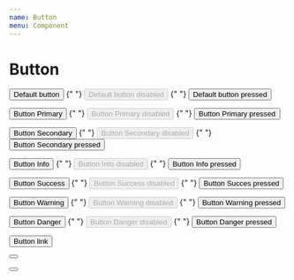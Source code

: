 ```yaml
---
name: Button
menu: Component
---
```



# Button

<Playground>
  <p>
    <Button>Default button</Button>
    {" "}
    <Button variant="default" disabled>Default button disabled</Button>
    {" "}
    <Button pressed>Default button pressed</Button>
  </p>
  <p>
    <Button variant="primary">Button Primary</Button>
    {" "}
    <Button variant="primary" disabled>Button Primary disabled</Button>
    {" "}
    <Button variant="primary" pressed>Button Primary pressed</Button>
  </p>
  <p>
    <Button variant="secondary">Button Secondary</Button>
    {" "}
    <Button variant="secondary" disabled>Button Secondary disabled</Button>
    {" "}
    <Button variant="secondary" pressed>Button Secondary pressed</Button>
  </p>
  <p>
    <Button variant="info">Button Info</Button>
    {" "}
    <Button variant="info" disabled>Button Info disabled</Button>
    {" "}
    <Button variant="info" pressed>Button Info pressed</Button>
  </p>
  <p>
    <Button variant="success">Button Success</Button>
    {" "}
    <Button variant="success" disabled>Button Success disabled</Button>
    {" "}
    <Button variant="success" pressed>Button Succes pressed</Button>
  </p>
  <p>
    <Button variant="warning">Button Warning</Button>
    {" "}
    <Button variant="warning" disabled>Button Warning disabled</Button>
    {" "}
    <Button variant="warning" pressed>Button Warning pressed</Button>
  </p>
  <p>
    <Button variant="danger">Button Danger</Button>
    {" "}
    <Button variant="danger" disabled>Button Danger disabled</Button>
    {" "}
    <Button variant="danger" pressed>Button Danger pressed</Button>
  </p>
  <p>
    <Button variant="link">Button link</Button>
  </p>
  <p>
    <Button variant="icon">
      <IconClose />
    </Button>
    <br />
    <br />
    <Button variant="icon">
      <IconEnlarge />
    </Button>
  </p>
</Playground>

<Props of={Button} />
